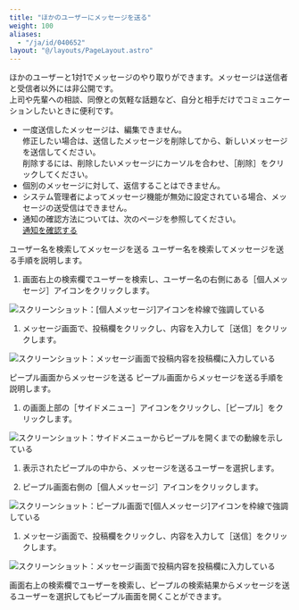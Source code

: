 ```yaml
---
title: "ほかのユーザーにメッセージを送る"
weight: 100
aliases:
  - "/ja/id/040652"
layout: "@/layouts/PageLayout.astro"
---
```




ほかのユーザーと1対1でメッセージのやり取りができます。メッセージは送信者と受信者以外には非公開です。  
上司や先輩への相談、同僚との気軽な話題など、自分と相手だけでコミュニケーションしたいときに便利です。

<Note>

* 一度送信したメッセージは、編集できません。  
  修正したい場合は、送信したメッセージを削除してから、新しいメッセージを送信してください。  
  削除するには、削除したいメッセージにカーソルを合わせ、<Wovn>［削除］</Wovn>をクリックしてください。
* 個別のメッセージに対して、返信することはできません。
* システム管理者によってメッセージ機能が無効に設定されている場合、メッセージの送受信はできません。
* 通知の確認方法については、次のページを参照してください。  
  [通知を確認する](/k/ja/id/040672.html)

</Note>

<Heading id="message_send_message_10">ユーザー名を検索してメッセージを送る</Heading>
ユーザー名を検索してメッセージを送る手順を説明します。

1. 画面右上の検索欄でユーザーを検索し、ユーザー名の右側にある<Wovn>［個人メッセージ］</Wovn>アイコンをクリックします。  
  <Img src="/k/kintone/img-ja/send_message_img03.png" alt="スクリーンショット：[個人メッセージ]アイコンを枠線で強調している" />

1. メッセージ画面で、投稿欄をクリックし、内容を入力して<Wovn>［送信］</Wovn>をクリックします。<Wovn></Wovn>  
  <Img src="/k/kintone/img-ja/send_message_04.png" alt="スクリーンショット：メッセージ画面で投稿内容を投稿欄に入力している" />

<Heading id="message_send_message_20">ピープル画面からメッセージを送る</Heading>
ピープル画面からメッセージを送る手順を説明します。

1. <Kintone />の画面上部の<Wovn>［サイドメニュー］</Wovn>アイコンをクリックし、<Wovn>［ピープル］</Wovn>をクリックします。  
  <Img src="/k/kintone/img-ja/send_message_img01.png" alt="スクリーンショット：サイドメニューからピープルを開くまでの動線を示している" />

1. 表示されたピープルの中から、メッセージを送るユーザーを選択します。

1. ピープル画面右側の<Wovn>［個人メッセージ］</Wovn>アイコンをクリックします。  
  <Img src="/k/kintone/img-ja/send_message_img02.png" alt="スクリーンショット：ピープル画面で[個人メッセージ]アイコンを枠線で強調している" />

1. メッセージ画面で、投稿欄をクリックし、内容を入力して<Wovn>［送信］</Wovn>をクリックします。<Wovn></Wovn>  
  <Img src="/k/kintone/img-ja/send_message_04.png" alt="スクリーンショット：メッセージ画面で投稿内容を投稿欄に入力している" />

<Note>

画面右上の検索欄でユーザーを検索し、ピープルの検索結果からメッセージを送るユーザーを選択してもピープル画面を開くことができます。

</Note>
